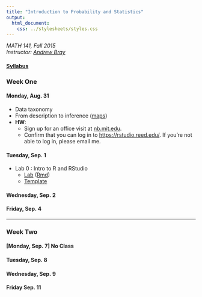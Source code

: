 ```yaml
---
title: "Introduction to Probability and Statistics"
output:
  html_document:
    css: ../stylesheets/styles.css
---
```

*MATH 141, Fall 2015*  
*Instructor: [Andrew Bray](https://andrewpbray.github.io/)*  

#### [Syllabus](syllabus.html)


### Week One

#### Monday, Aug. 31
- Data taxonomy
- From description to inference ([maps](figs/kidney_slides.pdf))
- **HW**: 
    - Sign up for an office visit at [nb.mit.edu](http://nb.mit.edu/f/24222).
    - Confirm that you can log in to [https://rstudio.reed.edu/](https://rstudio.reed.edu/).
    If you're not able to log in, please email me.

#### Tuesday, Sep. 1
- Lab 0 : Intro to R and RStudio
    - [Lab](labs/intro_to_r/intro_to_r.html) ([Rmd](labs/intro_to_r/intro_to_r.Rmd))
    - [Template](labs/intro_to_r/lab0-template.Rmd)
    

#### Wednesday, Sep. 2

#### Friday, Sep. 4

* * *

### Week Two

#### [Monday, Sep. 7] No Class

#### Tuesday, Sep. 8

#### Wednesday, Sep. 9

#### Friday Sep. 11
